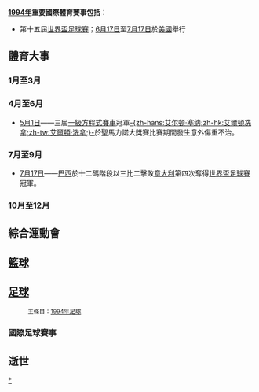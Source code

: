 {{YearTopicTOC|1994|体育}}
{{C20YearInTopic|1994年}}


'''[[1994年|1994年]]重要國際體育賽事包括'''：
*第十五屆[[1994年世界盃足球賽|世界盃足球賽]]；[[6月17日|6月17日]]至[[7月17日|7月17日]]於[[美國|美國]]舉行

== 體育大事 ==
=== 1月至3月 ===

=== 4月至6月 ===
* [[5月1日|5月1日]]——三屆[[一級方程式賽車|一級方程式賽車]]冠軍[[艾爾頓·冼拿|-{zh-hans:艾尔顿·塞纳;zh-hk:艾爾頓冼拿;zh-tw:艾爾頓·洗拿;}-]]於聖馬力諾大獎賽比賽期間發生意外傷重不治。

=== 7月至9月 ===
*[[7月17日|7月17日]]——[[巴西國家足球隊|巴西]]於十二碼階段以三比二擊敗[[意大利國家足球隊|意大利]]第四次奪得[[1994年世界盃足球賽|世界盃足球賽]]冠軍。

=== 10月至12月 ===

== 綜合運動會 ==

== [[籃球|籃球]] ==

== [[足球|足球]] ==
:<small>主條目：[[1994年足球|1994年足球]]</small>
=== 國際足球賽事 ===

== 逝世 ==

[[Category:1994年體育|*]]